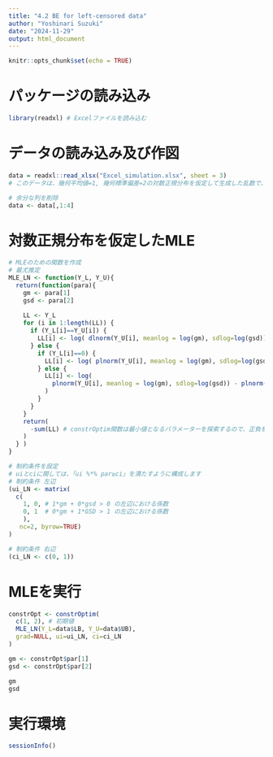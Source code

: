 ---
title: "4.2 BE for left-censored data"
author: "Yoshinari Suzuki"
date: "2024-11-29"
output: html_document
---

```{r setup, include=FALSE}
knitr::opts_chunk$set(echo = TRUE)
```

# パッケージの読み込み
```{r}
library(readxl) # Excelファイルを読み込む

```

# データの読み込み及び作図
```{r}
data = readxl::read_xlsx("Excel_simulation.xlsx", sheet = 3)
# このデータは、幾何平均値=1, 幾何標準偏差=2の対数正規分布を仮定して生成した乱数で、LOD=0.3, LOQ=1を設定したものです

# 余分な列を削除
data <- data[,1:4]
```

# 対数正規分布を仮定したMLE
```{r}
# MLEのための関数を作成
# 最尤推定
MLE_LN <- function(Y_L, Y_U){
  return(function(para){
    gm <- para[1]
    gsd <- para[2]
    
    LL <- Y_L
    for (i in 1:length(LL)) {
      if (Y_L[i]==Y_U[i]) {
        LL[i] <- log( dlnorm(Y_U[i], meanlog = log(gm), sdlog=log(gsd)) )
      } else {
        if (Y_L[i]==0) {
          LL[i] <- log( plnorm(Y_U[i], meanlog = log(gm), sdlog=log(gsd)) )
        } else {
          LL[i] <- log( 
            plnorm(Y_U[i], meanlog = log(gm), sdlog=log(gsd)) - plnorm(Y_L[i], meanlog = log(gm), sdlog=log(gsd))
          )
        }
      }
    }
    return( 
      -sum(LL) # constrOptim関数は最小値となるパラメーターを探索するので、正負を逆にする  
    )
  } )
}

# 制約条件を設定
# uiとciに関しては、「ui %*% par≥ci」を満たすように構成します
# 制約条件 左辺
(ui_LN <- matrix(
  c(
    1, 0, # 1*gm + 0*gsd > 0 の左辺における係数
    0, 1  # 0*gm + 1*GSD > 1 の左辺における係数
    ), 
   nc=2, byrow=TRUE)
)

# 制約条件 右辺
(ci_LN <- c(0, 1)) 
```

# MLEを実行
```{r}
constrOpt <- constrOptim(
  c(1, 2), # 初期値  
  MLE_LN(Y_L=data$LB, Y_U=data$UB),
  grad=NULL, ui=ui_LN, ci=ci_LN
)

gm <- constrOpt$par[1]
gsd <- constrOpt$par[2]

gm
gsd
```

# 実行環境
```{r}
sessionInfo()
```

